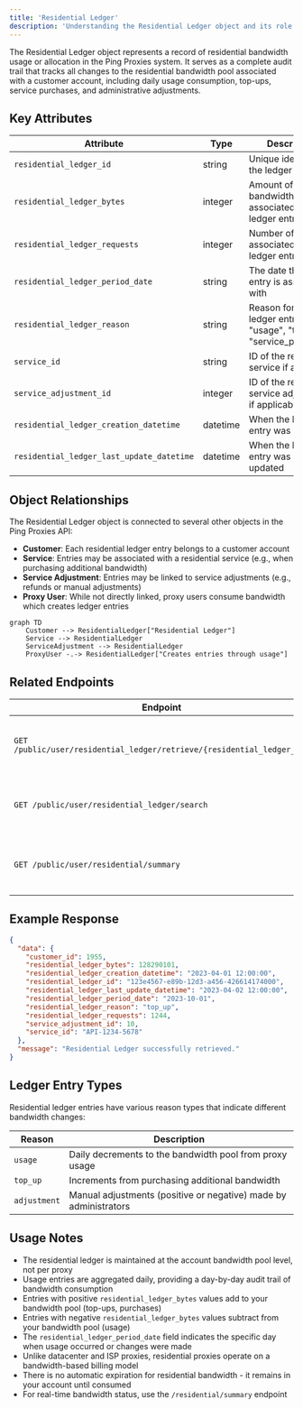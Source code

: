 ```yaml
---
title: 'Residential Ledger'
description: 'Understanding the Residential Ledger object and its role in the Ping Proxies API'
---
```


The Residential Ledger object represents a record of residential bandwidth usage or allocation in the Ping Proxies system. It serves as a complete audit trail that tracks all changes to the residential bandwidth pool associated with a customer account, including daily usage consumption, top-ups, service purchases, and administrative adjustments.

## Key Attributes

| Attribute | Type | Description |
|-----------|------|-------------|
| `residential_ledger_id` | string | Unique identifier for the ledger entry |
| `residential_ledger_bytes` | integer | Amount of bandwidth in bytes associated with this ledger entry |
| `residential_ledger_requests` | integer | Number of requests associated with this ledger entry |
| `residential_ledger_period_date` | string | The date this ledger entry is associated with |
| `residential_ledger_reason` | string | Reason for the ledger entry (e.g., "usage", "top_up", "service_purchase") |
| `service_id` | string | ID of the related service if applicable |
| `service_adjustment_id` | integer | ID of the related service adjustment if applicable |
| `residential_ledger_creation_datetime` | datetime | When the ledger entry was created |
| `residential_ledger_last_update_datetime` | datetime | When the ledger entry was last updated |

## Object Relationships

The Residential Ledger object is connected to several other objects in the Ping Proxies API:

- **Customer**: Each residential ledger entry belongs to a customer account
- **Service**: Entries may be associated with a residential service (e.g., when purchasing additional bandwidth)
- **Service Adjustment**: Entries may be linked to service adjustments (e.g., refunds or manual adjustments)
- **Proxy User**: While not directly linked, proxy users consume bandwidth which creates ledger entries

```mermaid
graph TD
    Customer --> ResidentialLedger["Residential Ledger"]
    Service --> ResidentialLedger
    ServiceAdjustment --> ResidentialLedger
    ProxyUser -.-> ResidentialLedger["Creates entries through usage"]
```

## Related Endpoints

| Endpoint | Description |
|----------|-------------|
| `GET /public/user/residential_ledger/retrieve/{residential_ledger_id}` | Retrieve a specific residential ledger entry |
| `GET /public/user/residential_ledger/search` | Search residential ledger entries with filters |
| `GET /public/user/residential/summary` | Get a summary of residential bandwidth status |

## Example Response

```json
{
  "data": {
    "customer_id": 1955,
    "residential_ledger_bytes": 128290101,
    "residential_ledger_creation_datetime": "2023-04-01 12:00:00",
    "residential_ledger_id": "123e4567-e89b-12d3-a456-426614174000",
    "residential_ledger_last_update_datetime": "2023-04-02 12:00:00",
    "residential_ledger_period_date": "2023-10-01",
    "residential_ledger_reason": "top_up",
    "residential_ledger_requests": 1244,
    "service_adjustment_id": 10,
    "service_id": "API-1234-5678"
  },
  "message": "Residential Ledger successfully retrieved."
}
```

## Ledger Entry Types

Residential ledger entries have various reason types that indicate different bandwidth changes:

| Reason | Description |
|--------|-------------|
| `usage` | Daily decrements to the bandwidth pool from proxy usage |
| `top_up` | Increments from purchasing additional bandwidth |
| `adjustment` | Manual adjustments (positive or negative) made by administrators |

## Usage Notes

- The residential ledger is maintained at the account bandwidth pool level, not per proxy
- Usage entries are aggregated daily, providing a day-by-day audit trail of bandwidth consumption
- Entries with positive `residential_ledger_bytes` values add to your bandwidth pool (top-ups, purchases)
- Entries with negative `residential_ledger_bytes` values subtract from your bandwidth pool (usage)
- The `residential_ledger_period_date` field indicates the specific day when usage occurred or changes were made
- Unlike datacenter and ISP proxies, residential proxies operate on a bandwidth-based billing model
- There is no automatic expiration for residential bandwidth - it remains in your account until consumed
- For real-time bandwidth status, use the `/residential/summary` endpoint